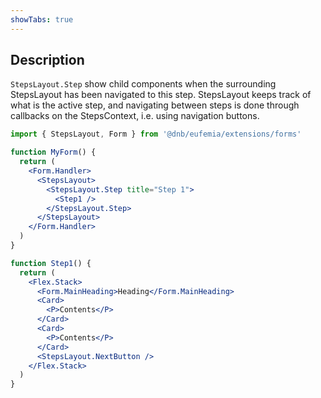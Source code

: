```yaml
---
showTabs: true
---
```


## Description

`StepsLayout.Step` show child components when the surrounding StepsLayout has been navigated to this step. StepsLayout keeps track of what is the active step, and navigating between steps is done through callbacks on the StepsContext, i.e. using navigation buttons.

```jsx
import { StepsLayout, Form } from '@dnb/eufemia/extensions/forms'

function MyForm() {
  return (
    <Form.Handler>
      <StepsLayout>
        <StepsLayout.Step title="Step 1">
          <Step1 />
        </StepsLayout.Step>
      </StepsLayout>
    </Form.Handler>
  )
}

function Step1() {
  return (
    <Flex.Stack>
      <Form.MainHeading>Heading</Form.MainHeading>
      <Card>
        <P>Contents</P>
      </Card>
      <Card>
        <P>Contents</P>
      </Card>
      <StepsLayout.NextButton />
    </Flex.Stack>
  )
}
```
